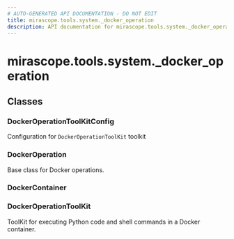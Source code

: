 ```yaml
---
# AUTO-GENERATED API DOCUMENTATION - DO NOT EDIT
title: mirascope.tools.system._docker_operation
description: API documentation for mirascope.tools.system._docker_operation
---
```


# mirascope.tools.system._docker_operation

<ApiType type="Module" />

## Classes

### DockerOperationToolKitConfig

Configuration for `DockerOperationToolKit` toolkit

### DockerOperation

Base class for Docker operations.

### DockerContainer


### DockerOperationToolKit

ToolKit for executing Python code and shell commands in a Docker container.


